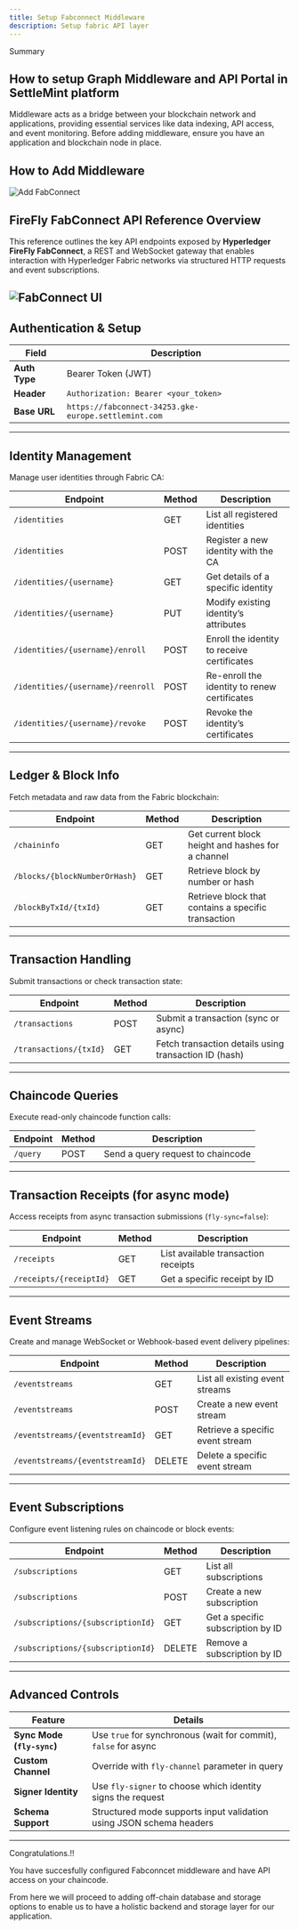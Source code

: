 ```yaml
---
title: Setup Fabconnect Middleware
description: Setup fabric API layer
---
```



<div style={{
  backgroundColor: "#e1eafd", 
  color: "#356fee", 
  padding: "0.5px 10px 10px 10px",
  borderRadius: "10px", 
  fontSize: "18px", 
  fontWeight: "bold",
  lineHeight: "1.2",
  textAlign: "left"
}}>
  Summary  
  <div style={{ fontSize: "16px", fontWeight: "normal", marginTop: "5px" }}>

</div>
</div>

## How to setup Graph Middleware and API Portal in SettleMint platform

Middleware acts as a bridge between your blockchain network and applications,
providing essential services like data indexing, API access, and event
monitoring. Before adding middleware, ensure you have an application and
blockchain node in place.

## How to Add Middleware

![Add FabConnect](../../../img/building-with-settlemint/add-fabconnect.png)

## FireFly FabConnect API Reference Overview

This reference outlines the key API endpoints exposed by **Hyperledger FireFly
FabConnect**, a REST and WebSocket gateway that enables interaction with
Hyperledger Fabric networks via structured HTTP requests and event
subscriptions.

## ![FabConnect UI](../../../img/building-with-settlemint/fabconnect-ui.png)

## Authentication & Setup

| Field         | Description                                          |
| ------------- | ---------------------------------------------------- |
| **Auth Type** | Bearer Token (JWT)                                   |
| **Header**    | `Authorization: Bearer <your_token>`                 |
| **Base URL**  | `https://fabconnect-34253.gke-europe.settlemint.com` |

---

## Identity Management

Manage user identities through Fabric CA:

| Endpoint                          | Method | Description                                  |
| --------------------------------- | ------ | -------------------------------------------- |
| `/identities`                     | GET    | List all registered identities               |
| `/identities`                     | POST   | Register a new identity with the CA          |
| `/identities/{username}`          | GET    | Get details of a specific identity           |
| `/identities/{username}`          | PUT    | Modify existing identity’s attributes        |
| `/identities/{username}/enroll`   | POST   | Enroll the identity to receive certificates  |
| `/identities/{username}/reenroll` | POST   | Re-enroll the identity to renew certificates |
| `/identities/{username}/revoke`   | POST   | Revoke the identity’s certificates           |

---

## Ledger & Block Info

Fetch metadata and raw data from the Fabric blockchain:

| Endpoint                      | Method | Description                                         |
| ----------------------------- | ------ | --------------------------------------------------- |
| `/chaininfo`                  | GET    | Get current block height and hashes for a channel   |
| `/blocks/{blockNumberOrHash}` | GET    | Retrieve block by number or hash                    |
| `/blockByTxId/{txId}`         | GET    | Retrieve block that contains a specific transaction |

---

## Transaction Handling

Submit transactions or check transaction state:

| Endpoint               | Method | Description                                           |
| ---------------------- | ------ | ----------------------------------------------------- |
| `/transactions`        | POST   | Submit a transaction (sync or async)                  |
| `/transactions/{txId}` | GET    | Fetch transaction details using transaction ID (hash) |

---

## Chaincode Queries

Execute read-only chaincode function calls:

| Endpoint | Method | Description                       |
| -------- | ------ | --------------------------------- |
| `/query` | POST   | Send a query request to chaincode |

---

## Transaction Receipts (for async mode)

Access receipts from async transaction submissions (`fly-sync=false`):

| Endpoint                | Method | Description                         |
| ----------------------- | ------ | ----------------------------------- |
| `/receipts`             | GET    | List available transaction receipts |
| `/receipts/{receiptId}` | GET    | Get a specific receipt by ID        |

---

## Event Streams

Create and manage WebSocket or Webhook-based event delivery pipelines:

| Endpoint                        | Method | Description                      |
| ------------------------------- | ------ | -------------------------------- |
| `/eventstreams`                 | GET    | List all existing event streams  |
| `/eventstreams`                 | POST   | Create a new event stream        |
| `/eventstreams/{eventstreamId}` | GET    | Retrieve a specific event stream |
| `/eventstreams/{eventstreamId}` | DELETE | Delete a specific event stream   |

---

## Event Subscriptions

Configure event listening rules on chaincode or block events:

| Endpoint                          | Method | Description                       |
| --------------------------------- | ------ | --------------------------------- |
| `/subscriptions`                  | GET    | List all subscriptions            |
| `/subscriptions`                  | POST   | Create a new subscription         |
| `/subscriptions/{subscriptionId}` | GET    | Get a specific subscription by ID |
| `/subscriptions/{subscriptionId}` | DELETE | Remove a subscription by ID       |

---

## Advanced Controls

| Feature                    | Details                                                             |
| -------------------------- | ------------------------------------------------------------------- |
| **Sync Mode (`fly-sync`)** | Use `true` for synchronous (wait for commit), `false` for async     |
| **Custom Channel**         | Override with `fly-channel` parameter in query                      |
| **Signer Identity**        | Use `fly-signer` to choose which identity signs the request         |
| **Schema Support**         | Structured mode supports input validation using JSON schema headers |

---

<div style={{
  backgroundColor: "#D1E5E8", 
  color: "#000000", 
  padding: "0.5px 10px 10px 10px",
  borderRadius: "10px", 
  fontSize: "18px", 
  fontWeight: "light",
  lineHeight: "1.2",
  textAlign: "left"
}}>
Congratulations.!!

You have succesfully configured Fabconncet middleware and have API access on
your chaincode.

From here we will proceed to adding off-chain database and storage options to
enable us to have a holistic backend and storage layer for our application.

</div>
